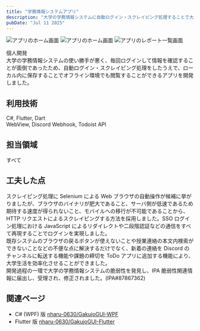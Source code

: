 ```yaml
---
title: "学務情報システムアプリ"
description: "大学の学務情報システムに自動ログイン・スクレイピング処理することで大学生活の利便性を向上するアプリ"
pubDate: "Jul 11 2025"
---
```



<Image src={image1} alt="アプリのホーム画面" />
<Image src={image2} alt="アプリのホーム画面" />
<Image src={image3} alt="アプリのレポート一覧画面" />

個人開発\
大学の学務情報システムの使い勝手が悪く、毎回ログインして情報を確認することが面倒であったため、自動ログイン・スクレイピング処理をしたうえで、ローカル内に保存することでオフライン環境でも閲覧することができるアプリを開発しました。

## 利用技術

C#, Flutter, Dart \
WebView, Discord Webhook, Todoist API

## 担当領域

すべて

## 工夫した点

スクレイピング処理に Selenium による Web ブラウザの自動操作が候補に挙がりましたが、ブラウザのバイナリが肥大であること、サーバ側が低速であるため期待する速度が得られないこと、モバイルへの移行が不可能であることから、HTTP リクエストによるスクレイピングする方法を採用しました。SSO ログイン処理における JavaScript によるリダイレクトや二段階認証などの通信をすべて再現することでログインを実現しました。 \
既存システムのブラウザの戻るボタンが使えないことや授業連絡の本文内検索ができないことなどの不便な点に解決するだけでなく、新着の連絡を Discord のチャンネルに転送する機能や課題の締切を ToDo アプリに追加する機能により、大学生活を効率化させることができました。 \
開発過程の一環で大学の学務情報システムの脆弱性を発見し、IPA 脆弱性関連情報に届出し、受理され、修正されました。(IPA#87867362)

## 関連ページ

- C# (WPF) 版 [nharu-0630/GakujoGUI-WPF](https://github.com/nharu-0630/GakujoGUI-WPF)
- Flutter 版 [nharu-0630/GakujoGUI-Flutter](https://github.com/nharu-0630/GakujoGUI-Flutter)
